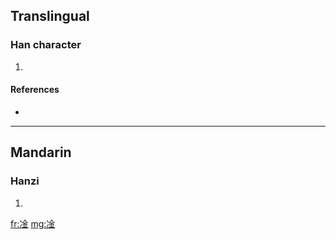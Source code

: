 ==Translingual==

===Han character===
{{Han char|rn=15|rad=冫|as=08|sn=10|four=3811<sub>9</sub>|canj=戈一金 (IMC)}}

# {{defn|Han|sort=冫08}}

====References====
* {{Han ref|kx=0133.011|hdz=10299.050|uh=51CE|ud=20942|bh=D0E5|bd=53477}}

----

==Mandarin==

===Hanzi===
{{cmn-hanzi|pin=[[gàn]] ([[gan4]])|wg=kan<sup>4</sup>}}

# {{defn|Mandarin|sort=冫08}}

[[fr:凎]]
[[mg:凎]]